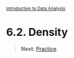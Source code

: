 <style>@import url(style.css);</style>
<small>[Introduction to Data Analysis](index.html)</small>

# 6.2. Density

> __Next__: [Practice](063_practice.html).
